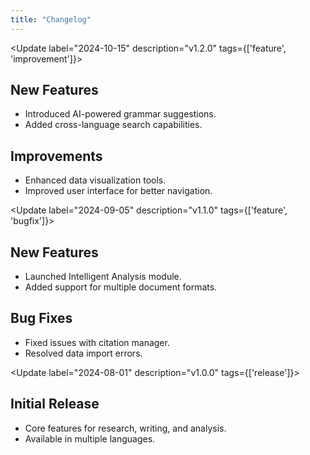 ```yaml
---
title: "Changelog"
---
```


<Update label="2024-10-15" description="v1.2.0" tags={['feature', 'improvement']}>

## New Features

- Introduced AI-powered grammar suggestions.
- Added cross-language search capabilities.

## Improvements

- Enhanced data visualization tools.
- Improved user interface for better navigation.

</Update>

<Update label="2024-09-05" description="v1.1.0" tags={['feature', 'bugfix']}>

## New Features

- Launched Intelligent Analysis module.
- Added support for multiple document formats.

## Bug Fixes

- Fixed issues with citation manager.
- Resolved data import errors.

</Update>

<Update label="2024-08-01" description="v1.0.0" tags={['release']}>

## Initial Release

- Core features for research, writing, and analysis.
- Available in multiple languages.

</Update>
